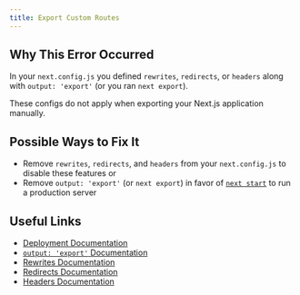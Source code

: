 ```yaml
---
title: Export Custom Routes
---
```


## Why This Error Occurred

In your `next.config.js` you defined `rewrites`, `redirects`, or `headers` along with `output: 'export'` (or you ran `next export`).

These configs do not apply when exporting your Next.js application manually.

## Possible Ways to Fix It

- Remove `rewrites`, `redirects`, and `headers` from your `next.config.js` to disable these features or
- Remove `output: 'export'` (or `next export`) in favor of [`next start`](/docs/pages/api-reference/cli/next#next-start-options) to run a production server

## Useful Links

- [Deployment Documentation](/docs/pages/guides/self-hosting)
- [`output: 'export'` Documentation](/docs/pages/guides/self-hosting/static-exports)
- [Rewrites Documentation](/docs/pages/api-reference/config/next-config-js/rewrites)
- [Redirects Documentation](/docs/pages/api-reference/config/next-config-js/redirects)
- [Headers Documentation](/docs/pages/api-reference/config/next-config-js/headers)
